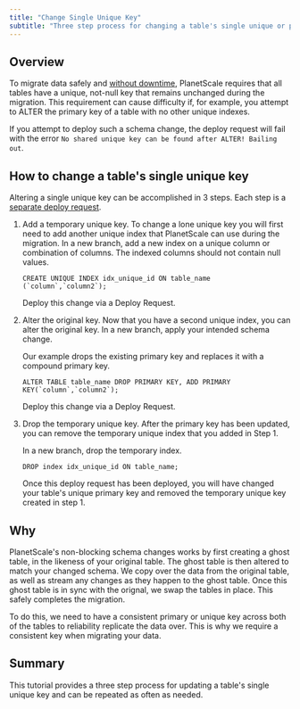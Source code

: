 ```yaml
---
title: "Change Single Unique Key"
subtitle: "Three step process for changing a table's single unique or primary key"
---
```


## Overview
To migrate data safely and [without downtime](/concepts/nonblocking-schema-changes), PlanetScale requires that all tables have a unique, not-null key that remains unchanged during the migration. This requirement can cause difficulty if, for example, you attempt to ALTER the primary key of a table with no other unique indexes.

If you attempt to deploy such a schema change, the deploy request will fail with the error `No shared unique key can be found after ALTER! Bailing out`.

## How to change a table's single unique key
Altering a single unique key can be accomplished in 3 steps. Each step is a [separate deploy request](/concepts/branching#deploying-branches).

1. Add a temporary unique key. To change a lone unique key you will first need to add another unique index that PlanetScale can use during the migration. In a new branch, add a new index on a unique column or combination of columns. The indexed columns should not contain null values.

    ```
    CREATE UNIQUE INDEX idx_unique_id ON table_name (`column`,`column2`);
    ```

    Deploy this change via a Deploy Request.

2. Alter the original key. Now that you have a second unique index, you can alter the original key. In a new branch, apply your intended schema change.

    Our example drops the existing primary key and replaces it with a compound primary key.

    ```
    ALTER TABLE table_name DROP PRIMARY KEY, ADD PRIMARY KEY(`column`,`column2`);
    ```

    Deploy this change via a Deploy Request.

3. Drop the temporary unique key. After the primary key has been updated, you can remove the temporary unique index that you added in Step 1.

    In a new branch, drop the temporary index.

    ```
    DROP index idx_unique_id ON table_name;
    ```

    Once this deploy request has been deployed, you will have changed your table's unique primary key and removed the temporary unique key created in step 1.

## Why
PlanetScale's non-blocking schema changes works by first creating a ghost table, in the likeness of your original table. The ghost table is then altered to match your changed schema.
We copy over the data from the original table, as well as stream any changes as they happen to the ghost table. Once this ghost table is in sync with the orignal, we swap the tables in place. This safely completes the migration.

To do this, we need to have a consistent primary or unique key across both of the tables to reliability replicate the data over. This is why we require a consistent key when migrating your data.

## Summary
This tutorial provides a three step process for updating a table's single unique key and can be repeated as often as needed.
